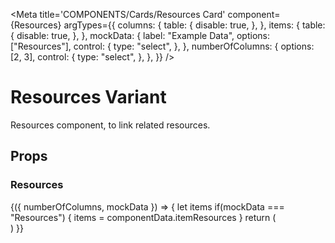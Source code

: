 
<Meta
  title='COMPONENTS/Cards/Resources Card'
  component={Resources}
  argTypes={{
    columns: {
      table: {
        disable: true,
      },
    },
    items: {
      table: {
        disable: true,
      },
    },
    mockData: {
      label: "Example Data",
      options: ["Resources"],
      control: {
        type: "select",
      },
    },
    numberOfColumns: {
      options: [2, 3],
      control: {
        type: "select",
      },
    },
  }}
/>

# Resources Variant

Resources component, to link related resources.

## Props

<Props of={Resources} />

### Resources

<Preview>
  <Story name='Resources Card' args={{ numberOfColumns: 3, mockData: "Resources" }}>
    {({ numberOfColumns, mockData }) => {
      let items
      if(mockData === "Resources") {
        items = componentData.itemResources
      }
      return (
        <div className='mt-1'>
          <Resources
            columns={numberOfColumns}
            items={items.slice(0, numberOfColumns)}
          />
        </div>
      )
    }}
  </Story>
</Preview>